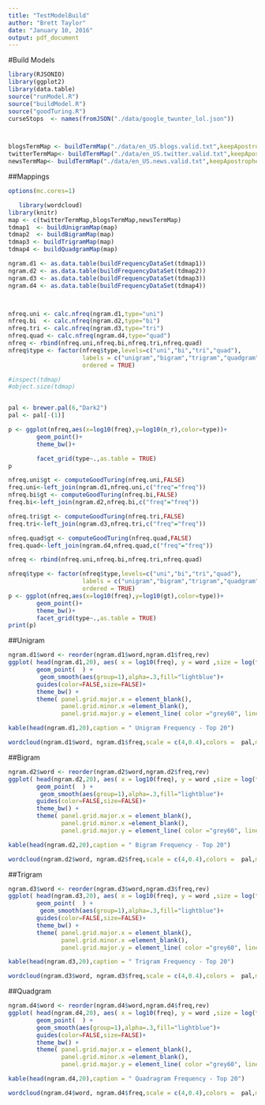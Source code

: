 ```yaml
---
title: "TestModelBuild"
author: "Brett Taylor"
date: "January 10, 2016"
output: pdf_document
---
```

#Build Models
```r
library(RJSONIO)
library(ggplot2)
library(data.table)
source("runModel.R")
source("buildModel.R")
source("goodTuring.R")
curseStops  <- names(fromJSON("./data/google_twunter_lol.json"))



blogsTermMap <- buildTermMap("./data/en_US.blogs.valid.txt",keepApostrophe=TRUE)
twitterTermMap<- buildTermMap("./data/en_US.twitter.valid.txt",keepApostrophe=TRUE)
newsTermMap<- buildTermMap("./data/en_US.news.valid.txt",keepApostrophe=TRUE)


```



##Mappings 

```r
options(mc.cores=1)

   library(wordcloud) 
library(knitr)
map <- c(twitterTermMap,blogsTermMap,newsTermMap)
tdmap1  <- buildUnigramMap(map)
tdmap2  <- buildBigramMap(map)
tdmap3 <- buildTrigramMap(map)
tdmap4 <- buildQuadgramMap(map)

ngram.d1 <- as.data.table(buildFrequencyDataSet(tdmap1))
ngram.d2 <- as.data.table(buildFrequencyDataSet(tdmap2))
ngram.d3 <- as.data.table(buildFrequencyDataSet(tdmap3))
ngram.d4 <- as.data.table(buildFrequencyDataSet(tdmap4))



nfreq.uni <- calc.nfreq(ngram.d1,type="uni")
nfreq.bi  <- calc.nfreq(ngram.d2,type="bi")
nfreq.tri <- calc.nfreq(ngram.d3,type="tri")
nfreq.quad <- calc.nfreq(ngram.d4,type="quad")
nfreq <- rbind(nfreq.uni,nfreq.bi,nfreq.tri,nfreq.quad)
nfreq$type <- factor(nfreq$type,levels=c("uni","bi","tri","quad"),
                     labels = c("unigram","bigram","trigram","quadgram"),
                     ordered = TRUE)

#inspect(tdmap)
#object.size(tdmap)


pal <- brewer.pal(6,"Dark2")
pal <- pal[-(1)]

```


```r

p <- ggplot(nfreq,aes(x=log10(freq),y=log10(n_r),color=type))+
        geom_point()+ 
        theme_bw()+

        facet_grid(type~.,as.table = TRUE)
p
```

```r

nfreq.uni$gt <- computeGoodTuring(nfreq.uni,FALSE)
freq.uni<-left_join(ngram.d1,nfreq.uni,c("freq"="freq"))
nfreq.bi$gt <- computeGoodTuring(nfreq.bi,FALSE)
freq.bi<-left_join(ngram.d2,nfreq.bi,c("freq"="freq"))

nfreq.tri$gt <- computeGoodTuring(nfreq.tri,FALSE)
freq.tri<-left_join(ngram.d3,nfreq.tri,c("freq"="freq"))

nfreq.quad$gt <- computeGoodTuring(nfreq.quad,FALSE)
freq.quad<-left_join(ngram.d4,nfreq.quad,c("freq"="freq"))

nfreq <- rbind(nfreq.uni,nfreq.bi,nfreq.tri,nfreq.quad)

nfreq$type <- factor(nfreq$type,levels=c("uni","bi","tri","quad"),
                     labels = c("unigram","bigram","trigram","quadgram"),
                     ordered = TRUE)
p <- ggplot(nfreq,aes(x=log10(freq),y=log10(gt),color=type))+
        geom_point()+ 
        theme_bw()+
        facet_grid(type~.,as.table = TRUE)
print(p)
```

\newpage
##Unigram


```r
ngram.d1$word <- reorder(ngram.d1$word,ngram.d1$freq,rev)
ggplot( head(ngram.d1,20), aes( x = log10(freq), y = word ,size = log(freq), color=log(freq))) + 
        geom_point(  ) + 
         geom_smooth(aes(group=1),alpha=.3,fill="lightblue")+
        guides(color=FALSE,size=FALSE)+
        theme_bw() + 
        theme( panel.grid.major.x = element_blank(), 
               panel.grid.minor.x =element_blank(), 
               panel.grid.major.y = element_line( color ="grey60", linetype ="dashed"))
```

```r
kable(head(ngram.d1,20),caption = " Unigram Frequency - Top 20")

wordcloud(ngram.d1$word, ngram.d1$freq,scale = c(4,0.4),colors =  pal,max.words = 300)


```

\newpage

##Bigram

```r
ngram.d2$word <- reorder(ngram.d2$word,ngram.d2$freq,rev)
ggplot( head(ngram.d2,20), aes( x = log10(freq), y = word ,size = log(freq), color=log(freq))) + 
        geom_point(  ) + 
         geom_smooth(aes(group=1),alpha=.3,fill="lightblue")+
        guides(color=FALSE,size=FALSE)+
        theme_bw() + 
        theme( panel.grid.major.x = element_blank(), 
               panel.grid.minor.x =element_blank(), 
               panel.grid.major.y = element_line( color ="grey60", linetype ="dashed"))
```


```r
kable(head(ngram.d2,20),caption = " Bigram Frequency - Top 20")

wordcloud(ngram.d2$word, ngram.d2$freq,scale = c(4,0.4),colors =  pal,max.words = 300)


```

\newpage

##Trigram

```r
ngram.d3$word <- reorder(ngram.d3$word,ngram.d3$freq,rev)
ggplot( head(ngram.d3,20), aes( x = log10(freq), y = word ,size = log(freq), color=log(freq))) + 
        geom_point(  ) + 
         geom_smooth(aes(group=1),alpha=.3,fill="lightblue")+
        guides(color=FALSE,size=FALSE)+
        theme_bw() + 
        theme( panel.grid.major.x = element_blank(), 
               panel.grid.minor.x =element_blank(), 
               panel.grid.major.y = element_line( color ="grey60", linetype ="dashed"))
```


```r
kable(head(ngram.d3,20),caption = " Trigram Frequency - Top 20")

wordcloud(ngram.d3$word, ngram.d3$freq,scale = c(4,0.4),colors =  pal,max.words = 300)


```

\newpage

##Quadgram

```r
ngram.d4$word <- reorder(ngram.d4$word,ngram.d4$freq,rev)
ggplot( head(ngram.d4,20), aes( x = log10(freq), y = word ,size = log(freq), color=log(freq))) + 
        geom_point(  ) + 
        geom_smooth(aes(group=1),alpha=.3,fill="lightblue")+
        guides(color=FALSE,size=FALSE)+
        theme_bw() + 
        theme( panel.grid.major.x = element_blank(), 
               panel.grid.minor.x =element_blank(), 
               panel.grid.major.y = element_line( color ="grey60", linetype ="dashed"))
```

```r
kable(head(ngram.d4,20),caption = " Quadragram Frequency - Top 20")

wordcloud(ngram.d4$word, ngram.d4$freq,scale = c(4,0.4),colors =  pal,max.words = 300)


```